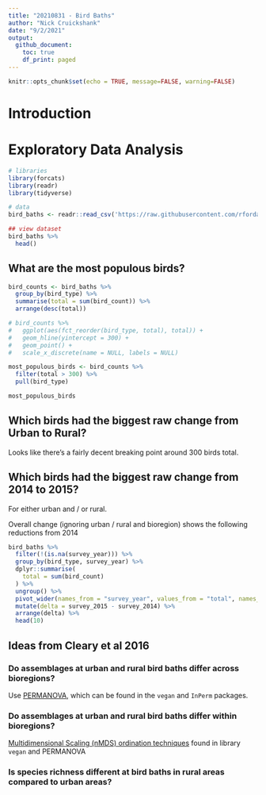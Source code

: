 ```yaml
---
title: "20210831 - Bird Baths"
author: "Nick Cruickshank"
date: "9/2/2021"
output: 
  github_document:
    toc: true
    df_print: paged
---
```


```r
knitr::opts_chunk$set(echo = TRUE, message=FALSE, warning=FALSE)
```

# Introduction

# Exploratory Data Analysis

```r
# libraries
library(forcats)
library(readr)
library(tidyverse)
```

```r
# data
bird_baths <- readr::read_csv('https://raw.githubusercontent.com/rfordatascience/tidytuesday/master/data/2021/2021-08-31/bird_baths.csv')

## view dataset
bird_baths %>%
  head()
```

## What are the most populous birds?

```r
bird_counts <- bird_baths %>%
  group_by(bird_type) %>%
  summarise(total = sum(bird_count)) %>%
  arrange(desc(total)) 

# bird_counts %>%
#   ggplot(aes(fct_reorder(bird_type, total), total)) + 
#   geom_hline(yintercept = 300) + 
#   geom_point() + 
#   scale_x_discrete(name = NULL, labels = NULL)

most_populous_birds <- bird_counts %>%
  filter(total > 300) %>%
  pull(bird_type)

most_populous_birds
```

## Which birds had the biggest raw change from Urban to Rural?

Looks like there's a fairly decent breaking point around 300 birds total.



## Which birds had the biggest raw change from 2014 to 2015?

For either urban and / or rural.

Overall change (ignoring urban / rural and bioregion) shows the following reductions from 2014

```r
bird_baths %>%
  filter(!(is.na(survey_year))) %>%
  group_by(bird_type, survey_year) %>%
  dplyr::summarise(
    total = sum(bird_count)
  ) %>%
  ungroup() %>%
  pivot_wider(names_from = "survey_year", values_from = "total", names_prefix = "survey_") %>%
  mutate(delta = survey_2015 - survey_2014) %>%
  arrange(delta) %>%
  head(10)
```

## Ideas from Cleary et al 2016

### Do assemblages at urban and rural bird baths differ across bioregions?

Use [PERMANOVA](https://en.wikipedia.org/wiki/Permutational_analysis_of_variance), which can be found in the `vegan` and `InPerm` packages.


### Do assemblages at urban and rural bird baths differ within bioregions?

[Multidimensional Scaling (nMDS) ordination techniques](http://strata.uga.edu/8370/lecturenotes/multidimensionalScaling.html) found in library `vegan` and PERMANOVA

### Is species richness different at bird baths in rural areas compared to urban areas?

